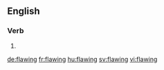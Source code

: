 
==English==

===Verb===
{{head|en}}

# {{present participle of|flaw}}

[[de:flawing]]
[[fr:flawing]]
[[hu:flawing]]
[[sv:flawing]]
[[vi:flawing]]